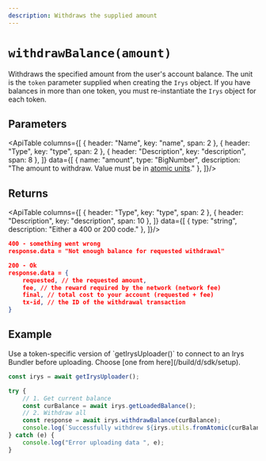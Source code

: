 ```yaml
---
description: Withdraws the supplied amount
---
```



# `withdrawBalance(amount)`

Withdraws the specified amount from the user's account balance. The unit is the `token` parameter supplied when creating the `Irys` object. If you have balances in more than one token, you must re-instantiate the `Irys` object for each token.

## Parameters

<ApiTable columns={[
	{ header: "Name", key: "name", span: 2 },
	{ header: "Type", key: "type", span: 2 },
	{ header: "Description", key: "description", span: 8 },
]} data={[
	  { name: "amount", type: "BigNumber", description: "The amount to withdraw. Value must be in [atomic units](../utils/utils-toAtomic)." },
]}/>


## Returns

<ApiTable columns={[
	{ header: "Type", key: "type", span: 2 },
	{ header: "Description", key: "description", span: 10 },
]} data={[
		{ type: "string", description: "Either a 400 or 200 code." },
]}/>

```json
400 - something went wrong
response.data = "Not enough balance for requested withdrawal"

200 - Ok
response.data = {
	requested, // the requested amount,
	fee, // the reward required by the network (network fee)
	final, // total cost to your account (requested + fee)
	tx-id, // the ID of the withdrawal transaction
}
```

## Example

<Callout type="info" emoji="ℹ️">
	Use a token-specific version of `getIrysUploader()` to connect to an Irys Bundler before uploading. Choose [one from here](/build/d/sdk/setup).  
</Callout>

```js
const irys = await getIrysUploader();

try {
	// 1. Get current balance
	const curBalance = await irys.getLoadedBalance();
	// 2. Withdraw all
	const response = await irys.withdrawBalance(curBalance);
	console.log(`Successfully withdrew ${irys.utils.fromAtomic(curBalance)} ${irys.token}`);
} catch (e) {
	console.log("Error uploading data ", e);
}
```
